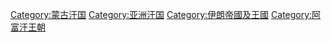[[Category:蒙古汗国|Category:蒙古汗国]]
[[Category:亚洲汗国|Category:亚洲汗国]]
[[Category:伊朗帝國及王國|Category:伊朗帝國及王國]]
[[Category:阿富汗王朝|Category:阿富汗王朝]]